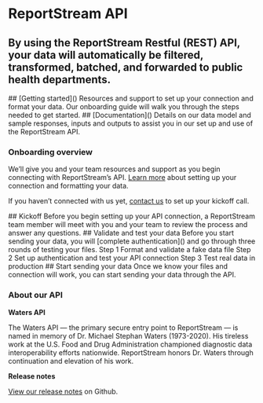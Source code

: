 
# ReportStream API
## By using the ReportStream Restful (REST) API, your data will automatically be filtered, transformed, batched, and forwarded to public health departments.

<CardGroup>
    <Card gridLayout={{col: "fill"}}>
        <CardHeader>
            ## [Getting started]()
        </CardHeader>
        <CardBody>
            Resources and support to set up your connection and format your data. Our onboarding guide will walk you through the steps needed to get started.
        </CardBody>
    </Card>
    <Card gridLayout={{col: "fill"}}>
        <CardHeader>
            ## [Documentation]()
        </CardHeader>
        <CardBody>
            Details on our data model and sample responses, inputs and outputs to assist you in our set up and use of the ReportStream API.
        </CardBody>
    </Card>
</CardGroup>

### Onboarding overview
We’ll give you and your team resources and support as you begin connecting with ReportStream’s API. [Learn more]() about setting up your connection and formatting your data. 

If you haven’t connected with us yet, [contact us]() to set up your kickoff call. 

<ProcessList>
    <ProcessListItem>
        <ProcessListHeading type="div">
            ## Kickoff
        </ProcessListHeading>
        Before you begin setting up your API connection, a ReportStream team member will meet with you and your team to review the process and answer any questions. 
    </ProcessListItem>
    <ProcessListItem>
        <ProcessListHeading type="div">
            ## Validate and test your data
        </ProcessListHeading>
        Before you start sending your data, you will [complete authentication]() and go through three rounds of testing your files. 
        Step 1 Format and validate a fake data file
        Step 2 Set up authentication and test your API connection
        Step 3 Test real data in production
    </ProcessListItem>
    <ProcessListItem>
        <ProcessListHeading type="div">
            ## Start sending your data
        </ProcessListHeading>
    Once we know your files and connection will work, you can start sending your data through the API.
    </ProcessListItem>
</ProcessList>

### About our API

**Waters API**

The Waters API — the primary secure entry point to ReportStream — is named in memory of Dr. Michael Stephan Waters (1973-2020). His tireless work at the U.S. Food and Drug Administration championed diagnostic data interoperability efforts nationwide. ReportStream honors Dr. Waters through continuation and elevation of his work.

**Release notes**

[View our release notes](https://github.com/CDCgov/prime-reportstream/releases) on Github.
